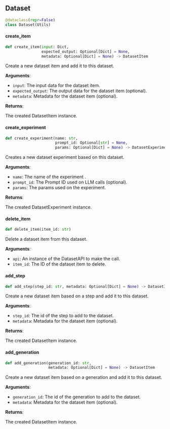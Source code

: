 <a id="literalai.evaluation.dataset"></a>


<a id="literalai.evaluation.dataset.Dataset"></a>

## Dataset

```python
@dataclass(repr=False)
class Dataset(Utils)
```

<a id="literalai.evaluation.dataset.Dataset.create_item"></a>

#### create\_item

```python
def create_item(input: Dict,
                expected_output: Optional[Dict] = None,
                metadata: Optional[Dict] = None) -> DatasetItem
```

Create a new dataset item and add it to this dataset.

**Arguments**:

- `input`: The input data for the dataset item.
- `expected_output`: The output data for the dataset item (optional).
- `metadata`: Metadata for the dataset item (optional).

**Returns**:

The created DatasetItem instance.

<a id="literalai.evaluation.dataset.Dataset.create_experiment"></a>

#### create\_experiment

```python
def create_experiment(name: str,
                      prompt_id: Optional[str] = None,
                      params: Optional[Dict] = None) -> DatasetExperiment
```

Creates a new dataset experiment based on this dataset.

**Arguments**:

- `name`: The name of the experiment .
- `prompt_id`: The Prompt ID used on LLM calls (optional).
- `params`: The params used on the experiment.

**Returns**:

The created DatasetExperiment instance.

<a id="literalai.evaluation.dataset.Dataset.delete_item"></a>

#### delete\_item

```python
def delete_item(item_id: str)
```

Delete a dataset item from this dataset.

**Arguments**:

- `api`: An instance of the DatasetAPI to make the call.
- `item_id`: The ID of the dataset item to delete.

<a id="literalai.evaluation.dataset.Dataset.add_step"></a>

#### add\_step

```python
def add_step(step_id: str, metadata: Optional[Dict] = None) -> DatasetItem
```

Create a new dataset item based on a step and add it to this dataset.

**Arguments**:

- `step_id`: The id of the step to add to the dataset.
- `metadata`: Metadata for the dataset item (optional).

**Returns**:

The created DatasetItem instance.

<a id="literalai.evaluation.dataset.Dataset.add_generation"></a>

#### add\_generation

```python
def add_generation(generation_id: str,
                   metadata: Optional[Dict] = None) -> DatasetItem
```

Create a new dataset item based on a generation and add it to this dataset.

**Arguments**:

- `generation_id`: The id of the generation to add to the dataset.
- `metadata`: Metadata for the dataset item (optional).

**Returns**:

The created DatasetItem instance.

